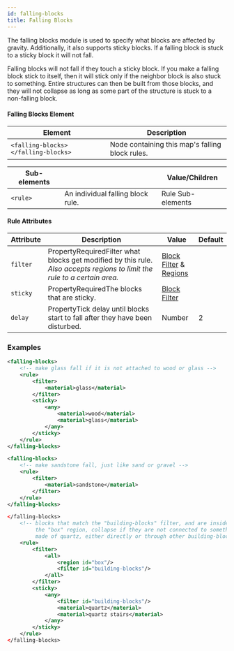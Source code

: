 ```yaml
---
id: falling-blocks
title: Falling Blocks
---
```


The falling blocks module is used to specify what blocks are affected by gravity. 
Additionally, it also supports sticky blocks. 
If a falling block is stuck to a sticky block it will not fall.

Falling blocks will not fall if they touch a sticky block. 
If you make a falling block stick to itself, then it will stick only if the neighbor block is also stuck to something. 
Entire structures can then be built from those blocks, and they will not collapse as long as some part of the structure is stuck to a non-falling block.

#### Falling Blocks Element

| Element | Description |
|---|---|
| `<falling-blocks> </falling-blocks>` | Node containing this map's falling block rules. |

| Sub-elements || Value/Children |
|---|---|---|
| `<rule>` | An individual falling block rule. | <span className="badge badge--secondary">Rule Sub-elements</span> |

#### Rule Attributes

| Attribute | Description | Value | Default |
|---|---|---|---|
| `filter` | <span className="badge badge--secondary" title="Can be either this attribute or a sub-element.">Property</span><span className="badge badge--danger">Required</span>Filter what blocks get modified by this rule.<br />*Also accepts regions to limit the rule to a certain area.* | [Block Filter](/docs/modules/mechanics/filters) &amp;<br />[Regions](/docs/modules/mechanics/regions) |
| `sticky` | <span className="badge badge--secondary" title="Can be either this attribute or a sub-element.">Property</span><span className="badge badge--danger">Required</span>The blocks that are sticky. | [Block Filter](/docs/modules/mechanics/filters) |
| `delay` | <span className="badge badge--secondary" title="Can be either this attribute or a sub-element.">Property</span>Tick delay until blocks start to fall after they have been disturbed. | <span className="badge badge--primary">Number</span> | 2 |

### Examples

```xml
<falling-blocks>
    <!-- make glass fall if it is not attached to wood or glass -->
    <rule>
        <filter>
            <material>glass</material>
        </filter>
        <sticky>
            <any>
                <material>wood</material>
                <material>glass</material>
            </any>
        </sticky>
    </rule>
</falling-blocks>
```

```xml
<falling-blocks>
    <!-- make sandstone fall, just like sand or gravel -->
    <rule>
        <filter>
            <material>sandstone</material>
        </filter>
    </rule>
</falling-blocks>
```

```xml
</falling-blocks>
    <!-- blocks that match the "building-blocks" filter, and are inside
         the "box" region, collapse if they are not connected to something
         made of quartz, either directly or through other building-blocks -->
    <rule>
        <filter>
            <all>
                <region id="box"/>
                <filter id="building-blocks"/>
            </all>
        </filter>
        <sticky>
            <any>
                <filter id="building-blocks"/>
                <material>quartz</material>
                <material>quartz stairs</material>
            </any>
        </sticky>
    </rule>
</falling-blocks>
```
